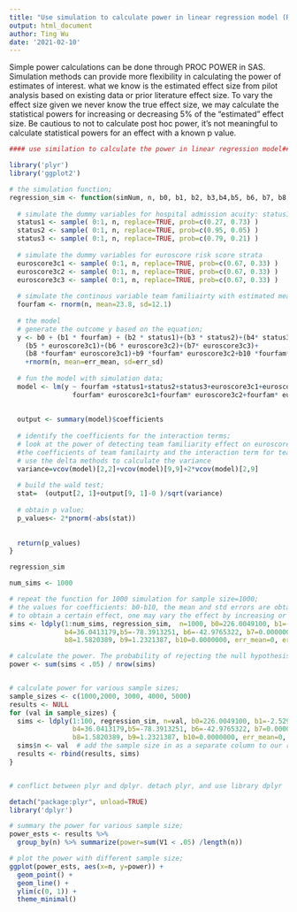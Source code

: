```yaml
---
title: "Use simulation to calculate power in linear regression model (R)"
output: html_document
author: Ting Wu
date: '2021-02-10'
---
```


Simple power calculations can be done through PROC POWER in SAS. Simulation methods can provide more flexibility in calculating the power of estimates of interest.  what we know is the estimated effect size from pilot analysis based on existing data or prior literature effect size. To vary the effect size given we never know the true effect size, we may calculate the statistical powers for increasing or decreasing 5% of the "estimated" effect size. Be cautious to not to calculate post hoc power, it's not meaningful to calculate statistical powers for an effect with a known p value. 

```r

#### use similation to calculate the power in linear regression model###############

library('plyr')
library('ggplot2')

# the simulation function; 
regression_sim <- function(simNum, n, b0, b1, b2, b3,b4,b5, b6, b7, b8,b9,b10, err_mean=0, err_sd=74.45294) {
  
  # simulate the dummy variables for hospital admission acuity: status1=elective, status2=urgent; status3=emergent; 
  status1 <- sample( 0:1, n, replace=TRUE, prob=c(0.27, 0.73) )
  status2 <- sample( 0:1, n, replace=TRUE, prob=c(0.95, 0.05) )
  status3 <- sample( 0:1, n, replace=TRUE, prob=c(0.79, 0.21) )
  
  # simulate the dummy variables for euroscore risk score strata
  euroscore3c1 <- sample( 0:1, n, replace=TRUE, prob=c(0.67, 0.33) )
  euroscore3c2 <- sample( 0:1, n, replace=TRUE, prob=c(0.67, 0.33) )
  euroscore3c3 <- sample( 0:1, n, replace=TRUE, prob=c(0.67, 0.33) )
  
  # simulate the continous variable team familiairty with estimated mean and std; 
  fourfam <- rnorm(n, mean=23.8, sd=12.1)
  
  # the model
  # generate the outcome y based on the equation; 
  y <- b0 + (b1 * fourfam) + (b2 * status1)+(b3 * status2)+(b4* status3)+
    (b5 * euroscore3c1)+(b6 * euroscore3c2)+(b7* euroscore3c3)+
    (b8 *fourfam* euroscore3c1)+b9 *fourfam* euroscore3c2+b10 *fourfam* euroscore3c3+
    +rnorm(n, mean=err_mean, sd=err_sd)
  
  # fun the model with simulation data; 
  model <- lm(y ~ fourfam +status1+status2+status3+euroscore3c1+euroscore3c2+euroscore3c3+
                fourfam* euroscore3c1+fourfam* euroscore3c2+fourfam* euroscore3c3)
  
  
  output <- summary(model)$coefficients
  
  # identify the coefficients for the interaction terms; 
  # look at the power of detecting team familiarity effect on euroscore strata 1, which will be the sum of 
  #the coefficients of team familairty and the interaction term for team familiarity and euroscore strata 1.
  # use the delta methods to calculate the variance
  variance=vcov(model)[2,2]+vcov(model)[9,9]+2*vcov(model)[2,9]
  
  # build the wald test; 
  stat=  (output[2, 1]+output[9, 1]-0 )/sqrt(variance)
  
  # obtain p value;
  p_values<- 2*pnorm(-abs(stat))
  
  
  return(p_values)
}

regression_sim

num_sims <- 1000

# repeat the function for 1000 simulation for sample size=1000; 
# the values for coefficients: b0-b10, the mean and std errors are obtained based on a pilot study on existing data.
# to obtain a certain effect, one may vary the effect by increasing or decreasing 5% of the estimated effect. 
sims <- ldply(1:num_sims, regression_sim,  n=1000, b0=226.0049100, b1=-2.5294683, b2=0.0000000, b3=-2.5636306,
              b4=36.0413179,b5=-78.3913251, b6=-42.9765322, b7=0.0000000,
              b8=1.5820389, b9=1.2321387, b10=0.0000000, err_mean=0, err_sd=74.45294)

# calculate the power. The probability of rejecting the null hypothesis given the alternative hypothesis is true
power <- sum(sims < .05) / nrow(sims)


# calculate power for various sample sizes; 
sample_sizes <- c(1000,2000, 3000, 4000, 5000)
results <- NULL
for (val in sample_sizes) {
  sims <- ldply(1:100, regression_sim, n=val, b0=226.0049100, b1=-2.5294683, b2=0.0000000, b3=-2.5636306,
                b4=36.0413179,b5=-78.3913251, b6=-42.9765322, b7=0.0000000,
                b8=1.5820389, b9=1.2321387, b10=0.0000000, err_mean=0, err_sd=74.45294)
  sims$n <- val  # add the sample size in as a separate column to our results
  results <- rbind(results, sims)
}


# conflict between plyr and dplyr. detach plyr, and use library dplyr

detach("package:plyr", unload=TRUE)
library('dplyr')

# summary the power for various sample size; 
power_ests <- results %>%
  group_by(n) %>% summarize(power=sum(V1 < .05) /length(n))

# plot the power with different sample size;
ggplot(power_ests, aes(x=n, y=power)) +
  geom_point() +
  geom_line() +
  ylim(c(0, 1)) +
  theme_minimal()
```

